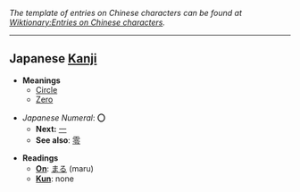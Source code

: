 ''The template of entries on Chinese characters can be found at [[Wiktionary:Entries on Chinese characters]].''

----

== Japanese [[Kanji]] ==

*'''Meanings'''
**[[Circle]]
**[[Zero]]

*''Japanese Numeral'': '''〇'''
**'''Next:''' [[一]]
**'''See also''': [[零]]

*'''Readings'''
**'''[[On]]''': [[まる]] (maru)
**'''[[Kun]]''': none